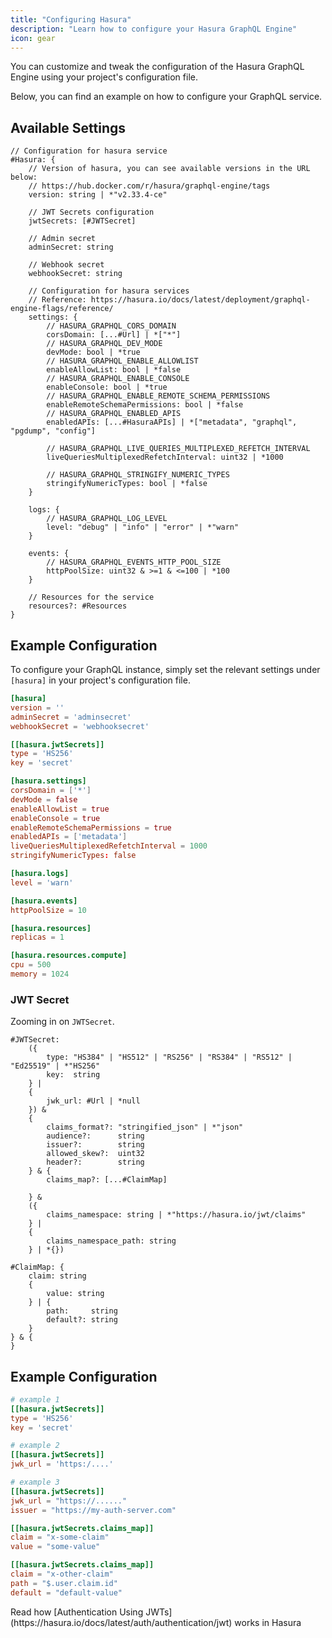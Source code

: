 ```yaml
---
title: "Configuring Hasura"
description: "Learn how to configure your Hasura GraphQL Engine"
icon: gear
---
```


You can customize and tweak the configuration of the Hasura GraphQL Engine using your project's configuration file.

Below,  you can find an example on how to configure your GraphQL service.

## Available Settings

```cue Schema
// Configuration for hasura service
#Hasura: {
	// Version of hasura, you can see available versions in the URL below:
	// https://hub.docker.com/r/hasura/graphql-engine/tags
	version: string | *"v2.33.4-ce"

	// JWT Secrets configuration
	jwtSecrets: [#JWTSecret]

	// Admin secret
	adminSecret: string

	// Webhook secret
	webhookSecret: string

	// Configuration for hasura services
	// Reference: https://hasura.io/docs/latest/deployment/graphql-engine-flags/reference/
	settings: {
		// HASURA_GRAPHQL_CORS_DOMAIN
		corsDomain: [...#Url] | *["*"]
		// HASURA_GRAPHQL_DEV_MODE
		devMode: bool | *true
		// HASURA_GRAPHQL_ENABLE_ALLOWLIST
		enableAllowList: bool | *false
		// HASURA_GRAPHQL_ENABLE_CONSOLE
		enableConsole: bool | *true
		// HASURA_GRAPHQL_ENABLE_REMOTE_SCHEMA_PERMISSIONS
		enableRemoteSchemaPermissions: bool | *false
		// HASURA_GRAPHQL_ENABLED_APIS
		enabledAPIs: [...#HasuraAPIs] | *["metadata", "graphql", "pgdump", "config"]

		// HASURA_GRAPHQL_LIVE_QUERIES_MULTIPLEXED_REFETCH_INTERVAL
		liveQueriesMultiplexedRefetchInterval: uint32 | *1000

        // HASURA_GRAPHQL_STRINGIFY_NUMERIC_TYPES
        stringifyNumericTypes: bool | *false
	}

	logs: {
		// HASURA_GRAPHQL_LOG_LEVEL
		level: "debug" | "info" | "error" | *"warn"
	}

	events: {
		// HASURA_GRAPHQL_EVENTS_HTTP_POOL_SIZE
		httpPoolSize: uint32 & >=1 & <=100 | *100
	}

	// Resources for the service
	resources?: #Resources
}
```

## Example Configuration

To configure your GraphQL instance, simply set the relevant settings under `[hasura]` in your project's configuration file.

```toml nhost.toml
[hasura]
version = ''
adminSecret = 'adminsecret'
webhookSecret = 'webhooksecret'

[[hasura.jwtSecrets]]
type = 'HS256'
key = 'secret'

[hasura.settings]
corsDomain = ['*']
devMode = false
enableAllowList = true
enableConsole = true
enableRemoteSchemaPermissions = true
enabledAPIs = ['metadata']
liveQueriesMultiplexedRefetchInterval = 1000
stringifyNumericTypes: false

[hasura.logs]
level = 'warn'

[hasura.events]
httpPoolSize = 10

[hasura.resources]
replicas = 1

[hasura.resources.compute]
cpu = 500
memory = 1024
```

### JWT Secret

Zooming in on `JWTSecret`.

```cue Schema
#JWTSecret:
	({
		type: "HS384" | "HS512" | "RS256" | "RS384" | "RS512" | "Ed25519" | *"HS256"
		key:  string
	} |
	{
		jwk_url: #Url | *null
	}) &
	{
		claims_format?: "stringified_json" | *"json"
		audience?:      string
		issuer?:        string
		allowed_skew?:  uint32
		header?:        string
	} & {
		claims_map?: [...#ClaimMap]

	} &
	({
		claims_namespace: string | *"https://hasura.io/jwt/claims"
	} |
	{
		claims_namespace_path: string
	} | *{})

#ClaimMap: {
	claim: string
	{
		value: string
	} | {
		path:     string
		default?: string
	}
} & {
}
```

## Example Configuration

```toml nhost.toml
# example 1
[[hasura.jwtSecrets]]
type = 'HS256'
key = 'secret'

# example 2
[[hasura.jwtSecrets]]
jwk_url = 'https:/....'

# example 3
[[hasura.jwtSecrets]]
jwk_url = "https://......"
issuer = "https://my-auth-server.com"

[[hasura.jwtSecrets.claims_map]]
claim = "x-some-claim"
value = "some-value"

[[hasura.jwtSecrets.claims_map]]
claim = "x-other-claim"
path = "$.user.claim.id"
default = "default-value"
```

<Tip>
  Read how [Authentication Using
  JWTs](https://hasura.io/docs/latest/auth/authentication/jwt) works in Hasura
</Tip>
